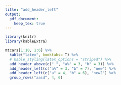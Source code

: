 ```yaml
---
title: "add_header_left"
output: 
  pdf_document:
    keep_tex: true
---
```


```r
library(knitr)
library(kableExtra)

mtcars[1:10, 1:6] %>%
  kable("latex", booktabs= T) %>%
  # kable_styling(latex_options = "striped") %>%
  add_header_above(c(" ", "a%" = 3, "b" = 3)) %>%
  add_header_left(c("a%" = 3, "b" = 7), "new") %>%
  add_header_left(c("a" = 4, "b" = 6), "new2") %>%
  group_rows("aasd", 4, 6)
  
```
